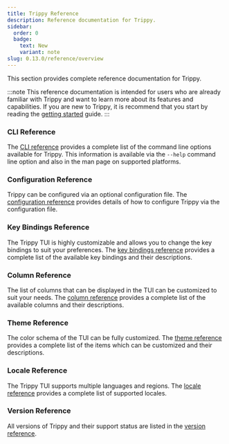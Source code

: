 ```yaml
---
title: Trippy Reference
description: Reference documentation for Trippy.
sidebar:
  order: 0
  badge:
    text: New
    variant: note
slug: 0.13.0/reference/overview
---
```


This section provides complete reference documentation for Trippy.

:::note
This reference documentation is intended for users who are already familiar with Trippy and want to learn more about
its features and capabilities. If you are new to Trippy, it is recommend that you start by reading the [getting
started](/0.13.0/start/getting-started) guide.
:::

### CLI Reference

The [CLI reference](/0.13.0/reference/cli) provides a complete list of the command line options available for Trippy. This
information is available via the `--help` command line option and also in the man page on supported platforms.

### Configuration Reference

Trippy can be configured via an optional configuration file. The [configuration reference](/0.13.0/reference/configuration)
provides details of how to configure Trippy via the configuration file.

### Key Bindings Reference

The Trippy TUI is highly customizable and allows you to change the key bindings to suit your preferences. The [key
bindings reference](/0.13.0/reference/bindings) provides a complete list of the available key bindings and their
descriptions.

### Column Reference

The list of columns that can be displayed in the TUI can be customized to suit your needs. The [column
reference](/0.13.0/reference/column) provides a complete list of the available columns and their descriptions.

### Theme Reference

The color schema of the TUI can be fully customized. The [theme reference](/0.13.0/reference/theme) provides a complete list of
the items which can be customized and their descriptions.

### Locale Reference

The Trippy TUI supports multiple languages and regions. The [locale reference](/0.13.0/reference/locale) provides a complete
list of supported locales.

### Version Reference

All versions of Trippy and their support status are listed in the [version reference](/0.13.0/reference/version).
